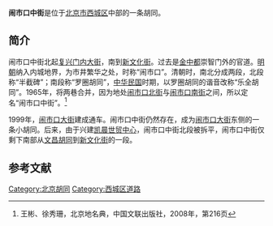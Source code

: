 {{Coord|39.90334|116.35763|type:landmark_region:CN-11_source:GoogleMaps|display=title}}
'''闹市口中街'''是位于[[北京市|北京市]][[西城区|西城区]]中部的一条胡同。

==简介==
闹市口中街北起[[复兴门内大街|复兴门内大街]]，南到[[新文化街|新文化街]]。过去是[[金中都|金中都]]崇智门外的官道。[[明朝|明朝]]纳入内城地界，为市井繁华之处，时称“闹市口”。清朝时，南北分成两段，北段称“半截碑”；南段称“罗圈胡同”，[[中华民国|中华民国]]时期，以罗圈胡同的谐音改称“乐全胡同”。1965年，将两巷合并，因为地处[[闹市口北街|闹市口北街]]与[[闹市口南街|闹市口南街]]之间，所以定名“闹市口中街”。<ref name=bjdmd>王彬、徐秀珊，北京地名典，中国文联出版社，2008年，第216页</ref>

1999年，[[闹市口大街|闹市口大街]]建成通车。闹市口中街仍然存在，成为[[闹市口大街|闹市口大街]]东侧的一条小胡同。后来，由于兴建[[凯晨世贸中心|凯晨世贸中心]]，闹市口中街北段被拆平，闹市口中街仅剩下南部从[[文昌胡同|文昌胡同]]到[[新文化街|新文化街]]的一段。

==参考文献==
{{reflist}}

[[Category:北京胡同|Category:北京胡同]]
[[Category:西城区道路|Category:西城区道路]]